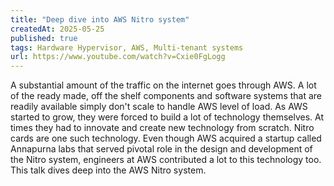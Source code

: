 ```yaml
---
title: "Deep dive into AWS Nitro system"
createdAt: 2025-05-25
published: true
tags: Hardware Hypervisor, AWS, Multi-tenant systems
url: https://www.youtube.com/watch?v=Cxie0FgLogg
---
```


A substantial amount of the traffic on the internet goes through AWS. A lot of the ready made, 
off the shelf components and software systems that are readily available simply don't scale to handle AWS level of load.
As AWS started to grow, they were forced to build a lot of technology themselves. At times they had to innovate and create
new technology from scratch. Nitro cards are one such technology. Even though AWS acquired a startup called Annapurna labs
that served pivotal role in the design and development of the Nitro system, engineers at AWS contributed a lot to this technology
too. This talk dives deep into the AWS Nitro system.
